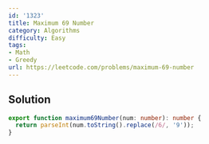 ```yaml
---
id: '1323'
title: Maximum 69 Number
category: Algorithms
difficulty: Easy
tags:
- Math
- Greedy
url: https://leetcode.com/problems/maximum-69-number
---
```


## Solution

```typescript filename="solution.ts" copy
export function maximum69Number(num: number): number {
  return parseInt(num.toString().replace(/6/, '9'));
}
```

